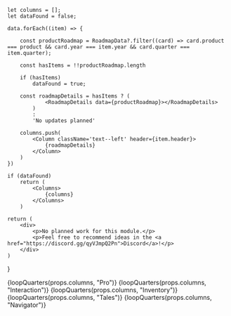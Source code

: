 
    let columns = [];
    let dataFound = false;

    data.forEach((item) => {

        const productRoadmap = RoadmapData?.filter((card) => card.product === product && card.year === item.year && card.quarter === item.quarter);

        const hasItems = !!productRoadmap.length

        if (hasItems)
            dataFound = true;

        const roadmapDetails = hasItems ? (
                <RoadmapDetails data={productRoadmap}></RoadmapDetails>
            )
            :
            'No updates planned'

        columns.push(
            <Column className='text--left' header={item.header}>
                {roadmapDetails}
            </Column>
        )
    })

    if (dataFound)
        return (
            <Columns>
                {columns}
            </Columns>
        )

    return (
        <div>
            <p>No planned work for this module.</p>
            <p>Feel free to recommend ideas in the <a href="https://discord.gg/qyVJmpQ2Pn">Discord</a>!</p>
        </div>
    )
}

<Tabs>
    <TabItem value="pro" label="Pro" default>
        {loopQuarters(props.columns, "Pro")}
    </TabItem>
    <TabItem value="interaction" label="Interaction">
        {loopQuarters(props.columns, "Interaction")}
    </TabItem>
    <TabItem value="inventory" label="Inventory">
        {loopQuarters(props.columns, "Inventory")}
    </TabItem>
    <TabItem value="tales" label="Tales">
        {loopQuarters(props.columns, "Tales")}
    </TabItem>
    <TabItem value="navigator" label="Navigator">
        {loopQuarters(props.columns, "Navigator")}
    </TabItem>
</Tabs>
